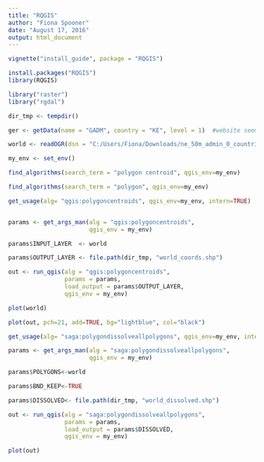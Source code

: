 ```yaml
---
title: "RQGIS"
author: "Fiona Spooner"
date: "August 17, 2016"
output: html_document
---
```


```r

vignette("install_guide", package = "RQGIS")

install.packages("RQGIS")
library(RQGIS)

```


```r
library("raster")
library("rgdal")

dir_tmp <- tempdir()

ger <- getData(name = "GADM", country = "KE", level = 1)  #website seems to be down at the moment

world <- readOGR(dsn = "C:/Users/Fiona/Downloads/ne_50m_admin_0_countries", layer = "ne_50m_admin_0_countries")  #all countries

my_env <- set_env()

find_algorithms(search_term = "polygon centroid", qgis_env=my_env)

find_algorithms(search_term = "polygon", qgis_env=my_env)

get_usage(alg= "qgis:polygoncentroids", qgis_env=my_env, intern=TRUE)


params <- get_args_man(alg = "qgis:polygoncentroids", 
                       qgis_env = my_env)

params$INPUT_LAYER  <- world

params$OUTPUT_LAYER <- file.path(dir_tmp, "world_coords.shp")

out <- run_qgis(alg = "qgis:polygoncentroids",
                params = params,
                load_output = params$OUTPUT_LAYER,
                qgis_env = my_env)
```

```r
plot(world)

plot(out, pch=21, add=TRUE, bg="lightblue", col="black")

```

```r
get_usage(alg= "saga:polygondissolveallpolygons", qgis_env=my_env, intern=TRUE)

params <- get_args_man(alg = "saga:polygondissolveallpolygons", 
                       qgis_env = my_env)

params$POLYGONS<-world

params$BND_KEEP<-TRUE

params$DISSOLVED<- file.path(dir_tmp, "world_dissolved.shp")

out <- run_qgis(alg = "saga:polygondissolveallpolygons",
                params = params,
                load_output = params$DISSOLVED,
                qgis_env = my_env)

plot(out)

```
